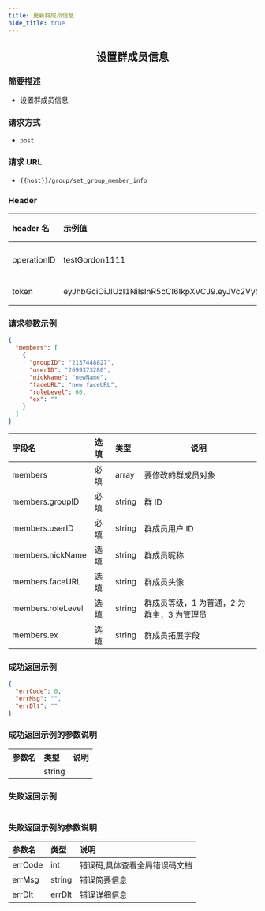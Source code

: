 ```yaml
---
title: 更新群成员信息
hide_title: true
---
```


<center>

## 设置群成员信息

</center>

### 简要描述

- 设置群成员信息

### 请求方式

- `post`

### 请求 URL

- `{{host}}/group/set_group_member_info`

### Header

| header 名   | 示例值                                                                                                                                                                                                   | 选填 | 类型   | 说明                         |
| :---------- | :------------------------------------------------------------------------------------------------------------------------------------------------------------------------------------------------------- | :--- | ------ | ---------------------------- |
| operationID | testGordon1111                                                                                                                                                                                           | 必填 | string | operationID 用于全局链路追踪 |
| token       | eyJhbGciOiJIUzI1NiIsInR5cCI6IkpXVCJ9.eyJVc2VySUQiOiIxMTA5NzkyMTQwIiwiUGxhdGZvcm1JRCI6MSwiZXhwIjoxNjk1OTAzNjc5LCJuYmYiOjE2ODgxMjczNzksImlhdCI6MTY4ODEyNzY3OX0.YzU9Twr7UsfnX4ozrBohFbVDqMRpURzo9ENCVdFN1KY | 必填 | string | 管理员或者用户 token         |

### 请求参数示例

```json
{
  "members": [
    {
      "groupID": "2137448827",
      "userID": "2699373280",
      "nickName": "newName",
      "faceURL": "new faceURL",
      "roleLevel": 60,
      "ex": ""
    }
  ]
}
```

| 字段名            | 选填 | 类型   | 说明                                       |
| :---------------- | :--- | :----- | ------------------------------------------ |
| members           | 必填 | array  | 要修改的群成员对象                         |
| members.groupID   | 必填 | string | 群 ID                                      |
| members.userID    | 必填 | string | 群成员用户 ID                              |
| members.nickName  | 选填 | string | 群成员昵称                                 |
| members.faceURL   | 选填 | string | 群成员头像                                 |
| members.roleLevel | 选填 | string | 群成员等级，1 为普通，2 为群主，3 为管理员 |
| members.ex        | 选填 | string | 群成员拓展字段                             |

### 成功返回示例

```json
{
  "errCode": 0,
  "errMsg": "",
  "errDlt": ""
}
```

### 成功返回示例的参数说明

| 参数名 | 类型   | 说明 |
| :----- | :----- | :--- |
|        | string |      |

### 失败返回示例

```json

```

### 失败返回示例的参数说明

| 参数名  | 类型   | 说明                          |
| :------ | :----- | :---------------------------- |
| errCode | int    | 错误码,具体查看全局错误码文档 |
| errMsg  | string | 错误简要信息                  |
| errDlt  | errDlt | 错误详细信息                  |
